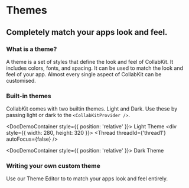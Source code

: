 
# Themes

## Completely match your apps look and feel.

### What is a theme?

A theme is a set of styles that define the look and feel of CollabKit. It includes colors, fonts, and spacing. It can be used to match the look and feel of your app. Almost every single aspect of CollabKit can be customised.

### Built-in themes

CollabKit comes with two builtin themes. Light and Dark. Use these by passing light or dark to the `<CollabKitProvider />`.

<DocDemoContainer style={{ position: 'relative' }}>
  <ThemeProvider theme="light">
    <ThemeName>Light Theme</ThemeName>
    <div style={{ width: 280, height: 320 }}>
      <Thread threadId={'thread1'} autoFocus={false} />
    </div>
  </ThemeProvider>
</DocDemoContainer>

<DocDemoContainer style={{ position: 'relative' }}>
  <ThemeName>Dark Theme</ThemeName>
  <div style={{ width: 280, height: 320 }}>
    <ThemeProvider theme="dark">
      <Thread threadId={'thread1'} autoFocus={false} />
    </ThemeProvider>
  </div>
</DocDemoContainer>

### Writing your own custom theme

Use our <DocLink href="/theme-editor">Theme Editor</DocLink> to to match your apps look and feel entirely.
